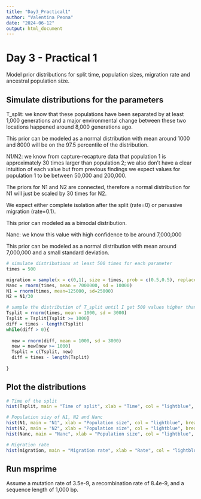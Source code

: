 ```yaml
---
title: "Day3_Practical1"
author: "Valentina Peona"
date: "2024-06-12"
output: html_document
---
```


# Day 3 - Practical 1

Model prior distributions for split time, population sizes, migration rate and ancestral population size.

## Simulate distributions for the parameters

T_split: we know that these populations have been separated by at least 1,000 generations and a
major environmental change between these two locations happened around 8,000 generations ago.

This prior can be modeled as a normal distribution with mean around 1000 and 8000 will be on the 97.5 percentile of the distribution.

N1/N2: we know from capture-recapture data that population 1 is approximately 30 times larger
than population 2; we also don't have a clear intuition of each value but from previous findings we expect values for population 1 to be between 50,000 and 200,000.

The priors for N1 and N2 are connected, therefore a normal distribution for N1 will just be scaled by 30 times for N2.

We expect either complete isolation after the split (rate=0) or pervasive migration (rate=0.1).

This prior can modeled as a bimodal distribution.

Nanc: we know this value with high confidence to be around 7,000,000

This prior can be modeled as a normal distribution with mean around 7,000,000 and a small standard deviation.


```r
# simulate distributions at least 500 times for each parameter
times = 500

migration = sample(x = c(0,1), size = times, prob = c(0.5,0.5), replace = TRUE)
Nanc = rnorm(times, mean = 7000000, sd = 10000)
N1 = rnorm(times, mean=125000, sd=25000)
N2 = N1/30

# sample the distribution of T_split until I get 500 values higher than 1000
Tsplit = rnorm(times, mean = 1000, sd = 3000)
Tsplit = Tsplit[Tsplit >= 1000]
diff = times - length(Tsplit)
while(diff > 0){
  
  new = rnorm(diff, mean = 1000, sd = 3000)
  new = new[new >= 1000]
  Tsplit = c(Tsplit, new)
  diff = times - length(Tsplit)
  
}
```

## Plot the distributions

```r
# Time of the split
hist(Tsplit, main = "Time of split", xlab = "Time", col = "lightblue", breaks = 20)

# Population sizy of N1, N2 and Nanc
hist(N1, main = "N1", xlab = "Population size", col = "lightblue", breaks = 20)
hist(N2, main = "N2", xlab = "Population size", col = "lightblue", breaks = 20)
hist(Nanc, main = "Nanc", xlab = "Population size", col = "lightblue", breaks = 20)

# Migration rate
hist(migration, main = "Migration rate", xlab = "Rate", col = "lightblue", breaks = 20)
```

## Run msprime

Assume a mutation rate of 3.5e-9, a recombination rate of 8.4e-9, and a sequence length of 1,000 bp.

  


